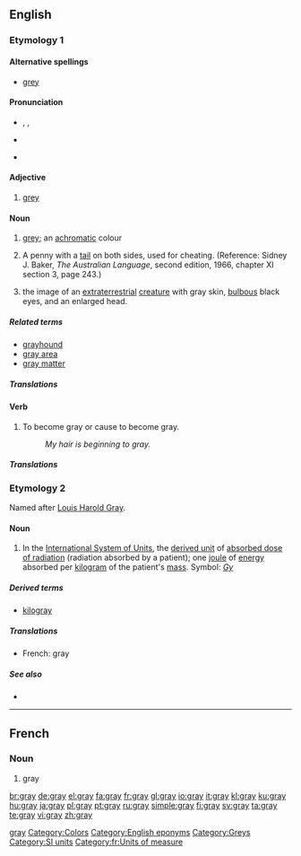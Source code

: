 {{wikipedia|dab=gray (disambiguation)|gray}}
<!--subst: of [[Template:sync]]-->
<!--If you edit this entry, please also edit [[Grey]] to ensure these two entries remain synchronized.-->[[Category:Synchronized entries|gray]]
{{also|grey|Gray}}
==English==
<!--If you edit this entry, please also edit the following entry to ensure these two entries remain in synchrony:
grey-->

===Etymology 1===

====Alternative spellings====
* {{UK|Ireland|Canada|Australia}} [[grey]]

====Pronunciation====
* {{enPR|grā}}, {{IPA|/ɡreɪ/}}, {{SAMPA|/greI/}}
* {{audio|en-us-gray.ogg|Audio (US)}}
*: {{rhymes|eɪ}}
* {{homophones|grey|greige}}

====Adjective====
{{en-adj|er}}

# {{context|mainly|US}} [[grey]]

====Noun====
{{en-noun}}

# {{context|mainly|US}} [[grey]]; an [[achromatic]] colour
#: {{colour panel|808080}}
# {{two-up}} A penny with a [[tail]] on both sides, used for cheating.  (Reference: Sidney J. Baker, ''The Australian Language'', second edition, 1966, chapter XI section 3, page 243.)
# {{context|ufology}} the image of an [[extraterrestrial]] [[creature]] with gray skin, [[bulbous]] black eyes, and an enlarged head.

=====Related terms=====
* [[grayhound]]
* [[gray area]]
* [[gray matter]]

=====Translations=====
{{trans-see|''all senses''|grey}}

====Verb====
{{en-verb}}

# {{US}} To become gray or cause to become gray.
#: ''My hair is beginning to gray.''

=====Translations=====
{{trans-see|''all senses''|grey}}

===Etymology 2===
Named after [[w:Louis Harold Gray|Louis Harold Gray]].

====Noun====
{{en-noun}}

# In the [[International System of Units]], the [[derived unit]] of [[absorbed dose of radiation]] (radiation absorbed by a patient); one [[joule]] of [[energy]] absorbed per [[kilogram]] of the patient's [[mass]].  Symbol: ''[[Gy]]''

=====Derived terms=====
* [[kilogray]]

=====Translations=====
{{trans-top|SI unit of absorbed radiation}}
* French: gray {{m}}
{{trans-mid}}
{{trans-bottom}}

=====See also=====
* {{pedialite|gray (unit)}}

[[Category:Colors]]
[[Category:English eponyms]]
[[Category:Greys]]
[[Category:SI units]]

----

==French==

===Noun===
{{infl|fr|noun|g=m}}

# gray {{qualifier|SI unit}}

[[Category:fr:Units of measure]]

[[br:gray]]
[[de:gray]]
[[el:gray]]
[[fa:gray]]
[[fr:gray]]
[[gl:gray]]
[[io:gray]]
[[it:gray]]
[[kl:gray]]
[[ku:gray]]
[[hu:gray]]
[[ja:gray]]
[[pl:gray]]
[[pt:gray]]
[[ru:gray]]
[[simple:gray]]
[[fi:gray]]
[[sv:gray]]
[[ta:gray]]
[[te:gray]]
[[vi:gray]]
[[zh:gray]]